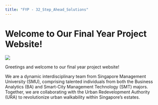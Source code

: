 ```yaml
---
title: "FYP - 32_Step_Ahead_Solutions"
---
```


# **Welcome to Our Final Year Project Website!**

![](images/Screenshot%202024-02-16%20223433-01.png)

Greetings and welcome to our final year project website!

We are a dynamic interdisciplinary team from Singapore Management University (SMU), comprising talented individuals from both the Business Analytics (BA) and Smart-City Management Technology (SMT) majors. Together, we are collaborating with the Urban Redevelopment Authority (URA) to revolutionize urban walkability within Singapore's estates.
